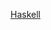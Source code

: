 {{Userbox
  |border-c = #6ef7a7
  |border-s = 1
  |id-c     = #6ef7a7
  |id-s     = 12
  |id-fc    = #000000
  |info-c   = #75fcdc
  |info-s   = 12
  |info-fc  = #000000
  |id       = [[File:Haskell-Logo-Variation.png|45px|center]]
  |info     = [[:Category:Haskell 使用者|该用户]]会使用[[Haskell]]。
  |usercategory = Haskell 使用者
  |nocat    = {{{nocat|}}}
}}<noinclude>[[Category:程式用戶框模板|Haskell]]</noinclude>